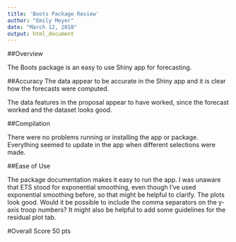 ```yaml
---
title: 'Boots Package Review'
author: "Emily Meyer"
date: "March 12, 2018"
output: html_document
---
```

  
##Overview

The Boots package is an easy to use Shiny app for forecasting.
  
##Accuracy
The data appear to be accurate in the Shiny app and it is clear how the forecasts were computed.

The data features in the proposal appear to have worked, since the forecast worked and the dataset looks good.
  
##Compilation

There were no problems running or installing the app or package. Everything seemed to update in the app when different selections were made. 
  
##Ease of Use

The package documentation makes it easy to run the app. I was unaware that ETS stood for exponential smoothing, even though I've used exponential smoothing before, so that might be helpful to clarify. The plots look good. Would it be possible to include the comma separators on the y-axis troop numbers? It might also be helpful to add some guidelines for the residual plot tab.

#Overall Score
50 pts
  
  